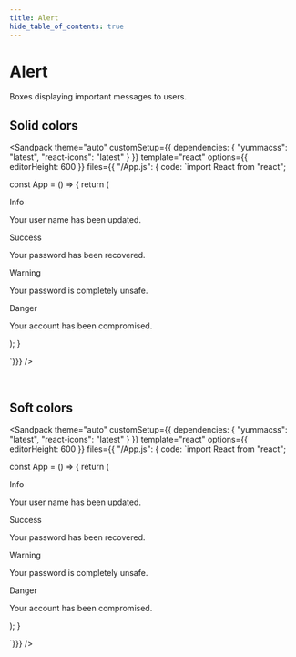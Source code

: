 ```yaml
---
title: Alert
hide_table_of_contents: true
---
```



# Alert

Boxes displaying important messages to users.

## Solid colors

<Sandpack
theme="auto"
customSetup={{ dependencies: { "yummacss": "latest", "react-icons": "latest" } }}
template="react"
options={{ editorHeight: 600 }}
files={{ "/App.js": {
code: `import React from "react";

const App = () => {
   return (
      <div className="cnn">
         <div className="mt-1 bg-blue fs-sm t-white rad-2 p-1" role="alert">
            <span className="fw-600">Info</span>
            <p>Your user name has been updated.</p>
         </div>
         <div className="mt-1 bg-teal fs-sm t-white rad-2 p-1" role="alert">
            <span className="fw-600">Success</span>
            <p>Your password has been recovered.</p>
         </div>
         <div className="mt-1 bg-yellow fs-sm t-white rad-2 p-1" role="alert">
            <span className="fw-600">Warning</span>
            <p>Your password is completely unsafe.</p>
         </div>
         <div className="mt-1 bg-red fs-sm t-white rad-2 p-1" role="alert">
            <span className="fw-600">Danger</span>
            <p>Your account has been compromised.</p>
         </div>
      </div>
   );
}

`}}}
/>

<br />

## Soft colors

<Sandpack
theme="auto"
customSetup={{ dependencies: { "yummacss": "latest", "react-icons": "latest" } }}
template="react"
options={{ editorHeight: 600 }}
files={{ "/App.js": {
code: `import React from "react";

const App = () => {
   return (
      <div className="cnn">
         <div className="bc-d-blue-2 bg-l-blue-6 fs-sm mt-1 p-1 rad-2 t-d-blue-6" role="alert">
            <span className="fw-600">Info</span>
            <p>Your user name has been updated.</p>
         </div>
         <div className="bc-d-teal-2 bg-l-teal-6 fs-sm mt-1 p-1 rad-2 t-d-teal-6" role="alert">
            <span className="fw-600">Success</span>
            <p>Your password has been recovered.</p>
         </div>
         <div className="bc-d-yellow-2 bg-l-yellow-6 fs-sm mt-1 p-1 rad-2 t-d-yellow-6" role="alert">
            <span className="fw-600">Warning</span>
            <p>Your password is completely unsafe.</p>
         </div>
         <div className="bc-d-red-2 bg-l-red-6 fs-sm mt-1 p-1 rad-2 t-d-red-6" role="alert">
            <span className="fw-600">Danger</span>
            <p>Your account has been compromised.</p>
         </div>
      </div>
   );
}

`}}}
/>